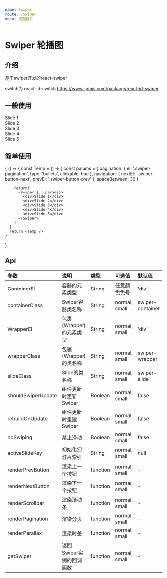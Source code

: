 ```yaml
---
name: Swiper
route: /Swiper
menu: 视图组件
---
```






# Swiper 轮播图 


## 介绍
基于swiper开发的react-swiper

switch为 react-id-switch
https://www.npmjs.com/package/react-id-swiper

## 一般使用
<Playground>
  <Swiper>
    <div>Slide 1</div>
    <div>Slide 2</div>
    <div>Slide 3</div>
    <div>Slide 4</div>
    <div>Slide 5</div>
  </Swiper>
</Playground>

## 简单使用
<Playground>
  {
    () => {
      const Temp = () => {
        const params = {
          pagination: {
            el: '.swiper-pagination',
            type: 'bullets',
            clickable: true
          },
          navigation: {
            nextEl: '.swiper-button-next',
            prevEl: '.swiper-button-prev'
          },
          spaceBetween: 30
        }
      
        return(
          <Swiper {...params}>
            <div>Slide 1</div>
            <div>Slide 2</div>
            <div>Slide 3</div>
            <div>Slide 4</div>
            <div>Slide 5</div>
          </Swiper>
        )
      }
      return <Temp />
    }
  }
</Playground>


## Api
| 参数 | 说明 | 类型 | 可选值 | 默认值 |
| :--- | :--- | :---- | :--- | :---- |
| ContainerEl | 容器的元素类型 | String | 任意颜色色号 | 'div'
| containerClass | Swiper容器类名称 | String  | normal, small |  swiper-container
| WrapperEl | 包裹(Wrapper)的元素类型 | String  | normal, small |  'div'
| wrapperClass | 包裹(Wrapper)的类名称 | String  | normal, small |  swiper-wrapper	
| slideClass | Slide的类名称 | String  | normal, small |  swiper-slide
| shouldSwiperUpdate | 组件更新时更新Swiper | Boolean  | normal, small |  false
| rebuildOnUpdate | 组件更新时重建Swiper | Boolean  | normal, small |  false
| noSwiping | 禁止滑动 | Boolean  | normal, small |  false
| activeSlideKey | 初始化幻灯片索引 | String  | normal, small |  null
| renderPrevButton | 渲染上一个按钮 | function  | normal, small |  -
| renderNextButton | 渲染下一个按钮 | function  | normal, small |  -
| renderScrollbar | 渲染滚动条 | function  | normal, small |  -
| renderPagination | 渲染分页 | function  | normal, small |  -
| renderParallax | 渲染时差 | function  | normal, small |  -
| getSwiper | 返回Swiper实例的回调函数 | function  | normal, small |  -